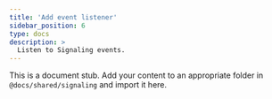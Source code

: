 ```yaml
---
title: 'Add event listener'
sidebar_position: 6
type: docs
description: >
  Listen to Signaling events.
---
```


This is a document stub. Add your content to an appropriate folder in `@docs/shared/signaling` and import it here.